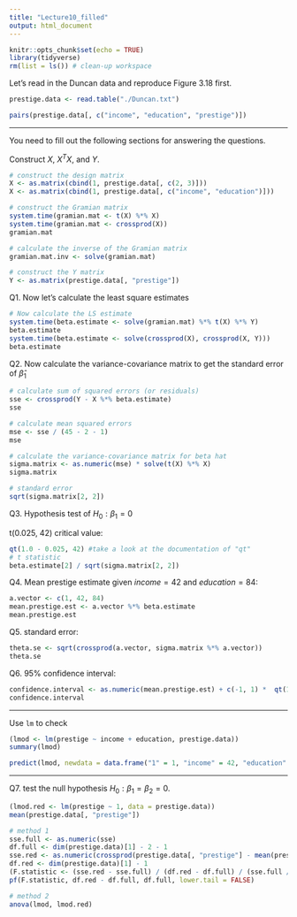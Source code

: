```yaml
---
title: "Lecture10_filled"
output: html_document
---
```


```r
knitr::opts_chunk$set(echo = TRUE)
library(tidyverse)
rm(list = ls()) # clean-up workspace
```

Let's read in the Duncan data and reproduce Figure 3.18 first.

```r
prestige.data <- read.table("./Duncan.txt")

pairs(prestige.data[, c("income", "education", "prestige")])

```

-------------------------------------

You need to fill out the following sections for answering the questions.



Construct $X$, $X^TX$, and $Y$.

```r
# construct the design matrix
X <- as.matrix(cbind(1, prestige.data[, c(2, 3)]))
X <- as.matrix(cbind(1, prestige.data[, c("income", "education")]))

# construct the Gramian matrix
system.time(gramian.mat <- t(X) %*% X)
system.time(gramian.mat <- crossprod(X))
gramian.mat

# calculate the inverse of the Gramian matrix
gramian.mat.inv <- solve(gramian.mat)

# construct the Y matrix
Y <- as.matrix(prestige.data[, "prestige"])
```

Q1. Now let's calculate the least square estimates

```r
# Now calculate the LS estimate
system.time(beta.estimate <- solve(gramian.mat) %*% t(X) %*% Y)
beta.estimate
system.time(beta.estimate <- solve(crossprod(X), crossprod(X, Y)))
beta.estimate
```

Q2. Now calculate the variance-covariance matrix to get the standard error of $\hat{\beta}_1$

```r
# calculate sum of squared errors (or residuals)
sse <- crossprod(Y - X %*% beta.estimate)
sse

# calculate mean squared errors
mse <- sse / (45 - 2 - 1)
mse

# calculate the variance-covariance matrix for beta hat
sigma.matrix <- as.numeric(mse) * solve(t(X) %*% X)
sigma.matrix

# standard error
sqrt(sigma.matrix[2, 2])
```

Q3. Hypothesis test of $H_0: \beta_1 = 0$

t(0.025, 42) critical value:

```r
qt(1.0 - 0.025, 42) #take a look at the documentation of "qt"
# t statistic
beta.estimate[2] / sqrt(sigma.matrix[2, 2])
```

Q4. Mean prestige estimate given $income = 42$ and $education = 84$:

```r
a.vector <- c(1, 42, 84)
mean.prestige.est <- a.vector %*% beta.estimate
mean.prestige.est
```

Q5. standard error:

```r
theta.se <- sqrt(crossprod(a.vector, sigma.matrix %*% a.vector))
theta.se
```

Q6. 95% confidence interval:

```r
confidence.interval <- as.numeric(mean.prestige.est) + c(-1, 1) *  qt(1.0 - 0.025, 42) * as.numeric(theta.se)
confidence.interval
```


---------------------------------------------------------

Use `lm` to check

```r
(lmod <- lm(prestige ~ income + education, prestige.data))
summary(lmod)

predict(lmod, newdata = data.frame("1" = 1, "income" = 42, "education" = 84), interval = "confidence")
```


---------------------------------------------------------

Q7. test the null hypothesis $H_0: \beta_1 = \beta_2 = 0$.

```r
(lmod.red <- lm(prestige ~ 1, data = prestige.data))
mean(prestige.data[, "prestige"])

# method 1
sse.full <- as.numeric(sse)
df.full <- dim(prestige.data)[1] - 2 - 1
sse.red <- as.numeric(crossprod(prestige.data[, "prestige"] - mean(prestige.data[, "prestige"])))
df.red <- dim(prestige.data)[1] - 1
(F.statistic <- (sse.red - sse.full) / (df.red - df.full) / (sse.full / df.full))
pf(F.statistic, df.red - df.full, df.full, lower.tail = FALSE)

# method 2
anova(lmod, lmod.red)
```